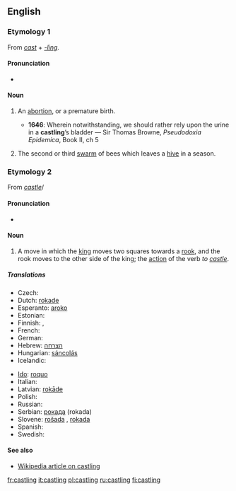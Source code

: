 ==English==

===Etymology 1===
From ''[[cast]]'' + ''[[-ling]]''.

====Pronunciation====
* {{IPA|/ˈkɑːstlɪŋ/}}

====Noun====
{{en-noun}}

# {{obsolete}} An [[abortion]], or a premature birth.
#* '''1646''': Wherein notwithstanding, we should rather rely upon the urine in a '''castling'''’s bladder — Sir Thomas Browne, ''Pseudodoxia Epidemica'', Book II, ch 5
# {{obsolete}} The second or third [[swarm]] of bees which leaves a [[hive]] in a season.

===Etymology 2===
From ''[[castle]]''/

====Pronunciation====
* {{IPA|/ˈkɑːsəlɪŋ/}}

====Noun====
{{en-noun|-}}

# {{chess}} A move in which the [[king]] moves two squares towards a [[rook]], and the rook moves to the other side of the king; the [[action]] of the verb ''to [[castle]]''.

=====Translations=====
{{trans-top|move in chess}}
* Czech: {{t-|cs|rošáda|f}}
* Dutch: [[rokade]] {{f}}
* Esperanto: [[aroko]]
* Estonian: {{t-|et|vangerdus}}
* Finnish: {{t+|fi|linnoitus}}, {{t-|fi|tornitus}}
* French: {{t+|fr|roque|m}}
* German: {{t+|de|Rochade|f}}
* Hebrew: [[הצרחה]] {{f}}
* Hungarian: [[sáncolás]]
* Icelandic: {{t-|is|hrókering|f}}
{{trans-mid}}
* [[Ido]]: [[roquo]]
* Italian: {{t+|it|arrocco}}
* Latvian: [[rokāde]]
* Polish: {{t+|pl|roszada|f}}
* Russian: {{t+|ru|рокировка|sc=Cyrl}}
* Serbian: [[рокада]] (rokada)
* Slovene: [[rošada]] {{f}}, [[rokada]] {{f}}
* Spanish: {{t-|es|enroque|m}}
* Swedish: {{t+|sv|rockad}}
{{trans-bottom}}

====See also====
* [[w:Castling|Wikipedia article on castling]]

[[fr:castling]]
[[it:castling]]
[[pl:castling]]
[[ru:castling]]
[[fi:castling]]
